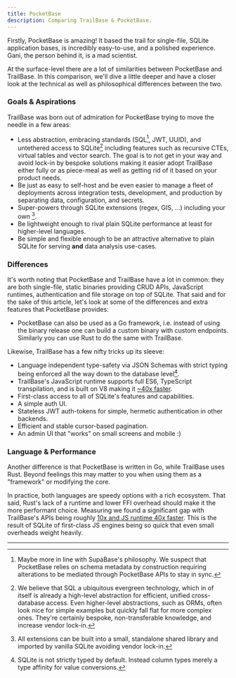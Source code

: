 ```yaml
---
title: PocketBase
description: Comparing TrailBase & PocketBase.
---
```


Firstly, PocketBase is amazing! It based the trail for single-file, SQLite
application bases, is incredibly easy-to-use, and a polished experience. Gani,
the person behind it, is a mad scientist.

At the surface-level there are a lot of similarities between PocketBase and
TrailBase. In this comparison, we'll dive a little deeper and have a closer
look at the technical as well as philosophical differences between the two.

### Goals & Aspirations

TrailBase was born out of admiration for PocketBase trying to move the needle
in a few areas:

- Less abstraction, embracing standards (SQL[^1], JWT, UUID), and untethered access
  to SQLite[^2] including features such as recursive CTEs, virtual tables
  and vector search.
  The goal is to not get in your way and avoid lock-in by bespoke solutions
  making it easier adopt TrailBase either fully or as piece-meal as well as
  getting rid of it based on your product needs.
- Be just as easy to self-host and be even easier to manage a fleet of
  deployments across integration tests, development, and production by separating
  data, configuration, and secrets.
- Super-powers through SQLite extensions (regex, GIS, ...) including your own [^3].
- Be lightweight enough to rival plain SQLite performance at least for
  higher-level languages.
- Be simple and flexible enough to be an attractive alternative to plain SQLite
  for serving **and** data analysis use-cases.

### Differences

It's worth noting that PocketBase and TrailBase have a lot in common: they are
both single-file, static binaries providing CRUD APIs, JavaScript runtimes,
authentication and file storage on top of SQLite.
That said and for the sake of this article, let's look at some of the
differences and extra features that PocketBase provides:

- PocketBase can also be used as a Go framework, i.e. instead of using the
  binary release one can build a custom binary with custom endpoints.
  Similarly you can use Rust to do the same with TrailBase.

Likewise, TrailBase has a few nifty tricks up its sleeve:

- Language independent type-safety via JSON Schemas with strict typing
  being enforced all the way down to the database level[^4].
- TrailBase's JavaScript runtime supports full ES6, TypeScript transpilation,
  and is built on V8 making it [~40x faster](/reference/benchmarks/#javascript-performance).
- First-class access to all of SQLite's features and capabilities.
- A simple auth UI.
- Stateless JWT auth-tokens for simple, hermetic authentication in other
  backends.
- Efficient and stable cursor-based pagination.
- An admin UI that "works" on small screens and mobile :)

### Language & Performance

Another difference is that PocketBase is written in Go, while TrailBase uses
Rust. Beyond feelings this may matter to you when using them as a "framework"
or modifying the core.

In practice, both languages are speedy options with a rich ecosystem.
That said, Rust's lack of a runtime and lower FFI overhead should make it the
more performant choice.
Measuring we found a significant gap with TrailBase's APIs being roughly
[10x and JS runtime 40x faster](/reference/benchmarks/).
This is the result of SQLite of first-class JS engines being so quick that even
small overheads weight heavily.

<div class="h-[30px]" />

---

[^1]: Maybe more in line with SupaBase's philosophy. We suspect that PocketBase
  relies on schema metadata by construction requiring alterations to be
  mediated through PocketBase APIs to stay in sync.

[^2]: We believe that SQL a ubiquitous evergreen technology, which in of itself
  is already a high-level abstraction for efficient, unified cross-database
  access.
  Even higher-level abstractions, such as ORMs, often look nice for simple
  examples but quickly fall flat for more complex ones. They're certainly
  bespoke, non-transferable knowledge, and increase vendor lock-in.

[^3]:
    All extensions can be built into a small, standalone shared library and
    imported by vanilla SQLite avoiding vendor lock-in.

[^4]: SQLite is not strictly typed by default. Instead column types merely a
    type affinity for value conversions.
